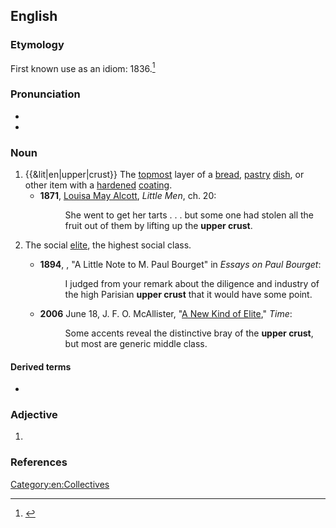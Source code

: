 {{also|upper-crust}}

==English==

===Etymology===
First known use as an idiom: 1836.<ref>{{R:Merriam Webster Online}}</ref>

===Pronunciation===
* {{audio|en|En-au-upper crust.ogg|Audio (AU)}}
* {{rhymes|en|ʌst|s=3}}

===Noun===
{{en-noun}}

# {{&lit|en|upper|crust}} The [[topmost]] layer of a [[bread]], [[pastry]] [[dish]], or other item with a [[harden]]ed [[coating]].
#* '''1871''', [[w:Louisa May Alcott|Louisa May Alcott]], ''Little Men'', ch. 20:
#*: She went to get her tarts . . . but some one had stolen all the fruit out of them by lifting up the '''upper crust'''.
# {{lb|en|idiomatic|usually|with ''the''}} The social [[elite]], the highest social class.
#: {{syn|en|upper class|the quality|the Quality}}
#* '''1894''', {{w|Mark Twain}}, "A Little Note to M. Paul Bourget" in ''Essays on Paul Bourget'':
#*: I judged from your remark about the diligence and industry of the high Parisian '''upper crust''' that it would have some point.
#* '''2006''' June 18, J. F. O. McAllister, "[http://www.time.com/time/magazine/article/0,9171,1205329,00.html A New Kind of Elite]," ''Time'':
#*: Some accents reveal the distinctive bray of the '''upper crust''', but most are generic middle class.

====Derived terms====
* {{l|en|upper-crust}}

===Adjective===
{{en-adj}}

# {{alternative form of|en|upper-crust}}

===References===
<references/>

[[Category:en:Collectives]]